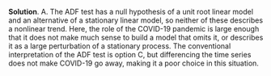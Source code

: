 
\color{blue}

**Solution**. A. The ADF test has a null hypothesis of a unit root linear model and an alternative of a stationary linear model, so neither of these describes a nonlinear trend. Here, the role of the COVID-19 pandemic is large enough that it does not make much sense to build a model that omits it, or describes it as a large perturbation of a stationary process. The conventional interpretation of the ADF test is option C, but differencing the time series does not make COVID-19 go away, making it a poor choice in this situation.

\color{black}

